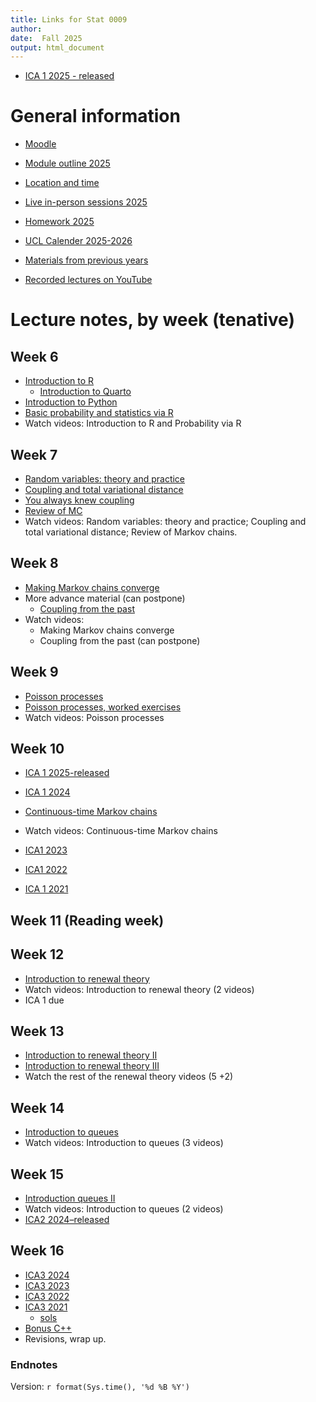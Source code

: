 ```yaml
---
title: Links for Stat 0009
author: 
date:  Fall 2025
output: html_document
---
```



* [ICA 1 2025 - released](https://tsoo-math.github.io/ucl6/2025-ica1-stat9-release.html)


# General information

* [Moodle](https://moodle.ucl.ac.uk/course/view.php?id=54044)

* [Module outline 2025](https://tsoo-math.github.io/ucl6/outline-stat9-2025.html)

* [Location and time](https://timetable.ucl.ac.uk/tt/moduleTimet.do?firstReq=Y&moduleId=STAT0009&acadYearFl=N)

* [Live in-person sessions 2025](https://tsoo-math.github.io/ucl6/live-stat9-2025.html)

* [Homework 2025](https://tsoo-math.github.io/ucl6/hw-stat9-2025.html)

* [UCL Calender 2025-2026](https://www.ucl.ac.uk/srs/sites/srs/files/ucl_calendar_2025_26v1.pdf)


*  [Materials from previous years](https://tsoo-math.github.io/ucl5/skeleton-stat9-2024.html)

*  [Recorded lectures on YouTube](https://tsoo-math.github.io/ucl2/YT.html)



# Lecture notes, by week (tenative)

## Week 6 

* [Introduction to R](https://tsoo-math.github.io/ucl/intro-R.html)
  * [Introduction to Quarto](https://tsoo-math.github.io/ucl3/quarto.html)
*  [Introduction to Python](https://nbviewer.jupyter.org/url/tsoo-math.github.io/ucl2/intro-to-python.ipynb/%3Fflush_cache%3Dtrue)
*  [Basic probability and statistics via R](https://tsoo-math.github.io/ucl/prob-viaR.html)
*  Watch videos: Introduction to R and Probability via R


## Week 7

*  [Random variables: theory and practice](https://tsoo-math.github.io/ucl/randomTP.html)
*  [Coupling and total variational distance](https://tsoo-math.github.io/ucl/TV-lec.html)
*  [You always knew coupling](https://tsoo-math.github.io/ucl/coupling-rev.html)
*  [Review of MC](https://tsoo-math.github.io/ucl/reviewMC.html)
*  Watch videos:  Random variables: theory and practice; Coupling and total variational distance; Review of Markov chains.



## Week 8

*  [Making Markov chains converge](https://tsoo-math.github.io/ucl/markov-c.html)
* More advance material (can postpone)
  *  [Coupling from the past](https://tsoo-math.github.io/ucl/coupling-from-past-lec.html)
*  Watch videos:  
    - Making Markov chains converge
    - Coupling from the past (can postpone)





## Week 9

*  [Poisson processes](https://tsoo-math.github.io/ucl/poisson.html)
*  [Poisson processes, worked exercises](https://tsoo-math.github.io/ucl/poisson-ex.worked.html)
*  Watch videos: Poisson processes





## Week 10


* [ICA 1 2025-released](https://tsoo-math.github.io/ucl6/2025-ica1-stat9-release.html)

* [ICA 1 2024](https://tsoo-math.github.io/ucl5/2024-ica1-stat9-release.html)
 

*  [Continuous-time Markov chains](https://tsoo-math.github.io/ucl/continuous-timeMC.html)
*  Watch videos:  Continuous-time Markov chains

* [ICA1 2023](https://tsoo-math.github.io/ucl4/2023-ica1-stat9-release.html)
* [ICA1 2022](https://tsoo-math.github.io/ucl3/2022-ica1-stat9-release.html)
* [ICA 1 2021](https://tsoo-math.github.io/ucl2/2021-ica1-stat9-release.html)



## Week 11 (Reading week)



## Week 12

* [Introduction to renewal theory](https://tsoo-math.github.io/ucl/intro-renewal.html)
* Watch videos:  Introduction to renewal theory (2 videos)
* ICA 1 due 



## Week 13

* [Introduction to renewal theory II](https://tsoo-math.github.io/ucl/intro-renewaltwo.html)
* [Introduction to renewal theory III](https://tsoo-math.github.io/ucl/intro-renewalthree.html)
*  Watch the rest of the renewal theory videos (5 +2)



## Week 14

* [Introduction to queues](https://tsoo-math.github.io/ucl/intro-queues.html) 
* Watch videos: Introduction to queues (3 videos)

## Week 15

* [Introduction queues II](https://tsoo-math.github.io/ucl/intro-queuestwo.html)
* Watch videos:  Introduction to queues (2 videos)
* [ICA2 2024--released](https://tsoo-math.github.io/ucl5/2024-ica2-project.html) 

## Week 16

  * [ICA3 2024](https://tsoo-math.github.io/ucl5/2024-ica3-release.html)
  * [ICA3 2023](https://tsoo-math.github.io/ucl4/2023-ica3-stat9-release.html)
  * [ICA3 2022](https://tsoo-math.github.io/ucl3/2022-ica3-stat9-release.html)
  * [ICA3 2021](https://tsoo-math.github.io/ucl2/2021-ica3-stat9-release.html) 
    * [sols](https://tsoo-math.github.io/ucl3/2021-ica3-stat9.html)  
* [Bonus C++](https://tsoo-math.github.io/ucl4/C.html)
* Revisions, wrap up.


### Endnotes

Version: `r format(Sys.time(), '%d %B %Y')`


<br>
<br>
<br>
